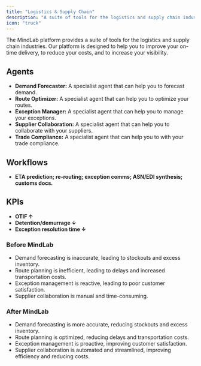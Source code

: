 ```yaml
---
title: "Logistics & Supply Chain"
description: "A suite of tools for the logistics and supply chain industries."
icon: "truck"
---
```


The MindLab platform provides a suite of tools for the logistics and supply chain industries. Our platform is designed to help you to improve your on-time delivery, to reduce your costs, and to increase your visibility.

## Agents

-   **Demand Forecaster:** A specialist agent that can help you to forecast demand.
-   **Route Optimizer:** A specialist agent that can help you to optimize your routes.
-   **Exception Manager:** A specialist agent that can help you to manage your exceptions.
-   **Supplier Collaboration:** A specialist agent that can help you to collaborate with your suppliers.
-   **Trade Compliance:** A specialist agent that can help you to with your trade compliance.

## Workflows

-   **ETA prediction; re-routing; exception comms; ASN/EDI synthesis; customs docs.**

## KPIs

-   **OTIF ↑**
-   **Detention/demurrage ↓**
-   **Exception resolution time ↓**
### Before MindLab

-   Demand forecasting is inaccurate, leading to stockouts and excess inventory.
-   Route planning is inefficient, leading to delays and increased transportation costs.
-   Exception management is reactive, leading to poor customer satisfaction.
-   Supplier collaboration is manual and time-consuming.

### After MindLab

-   Demand forecasting is more accurate, reducing stockouts and excess inventory.
-   Route planning is optimized, reducing delays and transportation costs.
-   Exception management is proactive, improving customer satisfaction.
-   Supplier collaboration is automated and streamlined, improving efficiency and reducing costs.